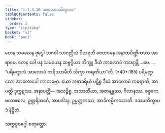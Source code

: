 ```yaml
---
title: "1.7.4.10 အာလောပသိက္ခာပဒ"
tableOfContents: false
sidebar:
  order: 2
type: "tipitaka"
basket: "vi"
book: "paci"
---
```



<DynamicBreadcrumb />

<Division number="616" book="paci">

<Paragraph number="1884" book="paci">
တေန သမယေန ဗုဒ္ဓေါ ဘဂဝါ သာဝတ္ထိယံ ဝိဟရတိ ဇေတဝနေ အနာထပိဏ္ဍိကဿ အာရာမေ. တေန ခေါ ပန သမယေန ဆဗ္ဗဂ္ဂိယာ ဘိက္ခူ ဒီဃံ အာလောပံ ကရောန္တိ …ပေ… .
</Paragraph>

<Paragraph number="1885" book="paci">
<Emphasis>“ပရိမဏ္ဍလံ အာလောပံ ကရိဿာမီတိ သိက္ခာ ကရဏီယာ”</Emphasis>တိ. (*40*:<Emphasis>185</Emphasis>)
</Paragraph>

<Paragraph number="1886" book="paci">
ပရိမဏ္ဍလော အာလောပေါ ကာတဗ္ဗော. ယော အနာဒရိယံ ပဋိစ္စ ဒီဃံ အာလောပံ ကရောတိ, အာပတ္တိ ဒုက္ကဋဿ.
</Paragraph>

<Paragraph number="1887" book="paci">
အနာပတ္တိ— အသဉ္စိစ္စ, အဿတိယာ, အဇာနန္တဿ, ဂိလာနဿ, ခဇ္ဇကေ, ဖလာဖလေ, ဥတ္တရိဘင်္ဂေ, အာပဒါသု, ဥမ္မတ္တကဿ, အာဒိကမ္မိကဿာတိ.

</Paragraph>
</Division>

<Paragraph number="1888" type="center" book="paci">
ဒသမသိက္ခာပဒံ နိဋ္ဌိတံ.

  
သက္ကစ္စဝဂ္ဂေါ စတုတ္ထော.
</Paragraph>